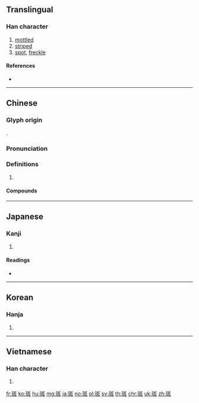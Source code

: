 {{character info/new}}
==Translingual==

===Han character===
{{Han char|rn=67|rad=文|as=08|sn=12|four=11114|canj=MGYKG|ids=⿴玨文}}

# [[mottled]]
# [[striped]]
# [[spot]], [[freckle]]

====References====
* {{Han ref|kx=0477.110|dkj=13470|dj=0835.110|hdz=21123.040|uh=6591|ud=26001|bh=B4B3|bd=46259}}

----

==Chinese==
{{zh-forms}}

===Glyph origin===
{{Han etym}}
{{Han compound|𤤴|文|t1=jade|t2=stripe|ls=ic}}.

{{attention|zh|班 has a similar sound. Is 𤤴 not a phonetic part or something?}}

===Pronunciation===
{{zh-pron
|m=bān
|c=baan1
|h=pfs=pân
|md=
|mn=
|w=
|mc=y
|oc=y
|cat=n
}}

===Definitions===
{{zh-hanzi}}

# {{rfdef|lang=zh}}

====Compounds====
{{zh-der|斑鳩|斑馬}}

----

==Japanese==

===Kanji===
{{ja-kanji|grade=|rs=文08}}

# {{defn|lang=ja|sort=文08}}

====Readings====
* {{ja-readings|goon=[[へん]] (hen)|kanon=[[はん]] (han)|kun=[[まだら]] (madara), [[ぶち]] (buchi), [[ふ]] (fu)}}

----

==Korean==

===Hanja===
{{ko-hanja|hangeul=반|eumhun=|rv=ban|mr=pan|y=pan}}

# {{defn|lang=ko|sort=文08}}

----

==Vietnamese==

===Han character===
{{vi-hantu|[[ban]]|rs=文08}}

# {{defn|lang=vi|sort=文08}}

[[fr:斑]]
[[ko:斑]]
[[hu:斑]]
[[mg:斑]]
[[ja:斑]]
[[no:斑]]
[[pl:斑]]
[[sv:斑]]
[[th:斑]]
[[chr:斑]]
[[uk:斑]]
[[zh:斑]]